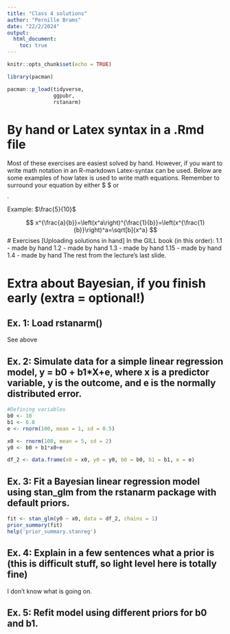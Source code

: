 ```yaml
---
title: "Class 4 solutions"
author: "Pernille Brams"
date: "22/2/2024"
output:
  html_document:
    toc: true  
---
```


```r
knitr::opts_chunk$set(echo = TRUE)
```

```r
library(pacman)

pacman::p_load(tidyverse,
               ggpubr,
               rstanarm)

```

# By hand or Latex syntax in a .Rmd file
Most of these exercises are easiest solved by hand. However, if you want to write math notation in an R-markdown Latex-syntax can be used. Below are some examples of how latex is used to write math equations. Remember to surround your equation by either $ $ or $$ $$.

Example: 
$\frac{5}{10}$

$$
x^{\frac{a}{b}}=\left(x^a\right)^{\frac{1}{b}}=\left(x^{\frac{1}{b}}\right)^a=\sqrt[b]{x^a}
$$
# Exercises
[Uploading solutions in hand]
In the GILL book (in this order):
1.1 - made by hand
1.2 - made by hand
1.3 - made by hand
1.15 - made by hand
1.4 - made by hand
The rest from the lecture's last slide.

# Extra about Bayesian, if you finish early (extra = optional!)
## Ex. 1: Load rstanarm()
See above

## Ex. 2: Simulate data for a simple linear regression model, y = b0 + b1*X+e, where x is a predictor variable, y is the outcome, and e is the normally distributed error.
```r
#Defining variables
b0 <- 10
b1 <- 6.8
e <- rnorm(100, mean = 1, sd = 0.5)

x0 <- rnorm(100, mean = 5, sd = 2)
y0 <- b0 + b1*x0+e

df_2 <- data.frame(x0 = x0, y0 = y0, b0 = b0, b1 = b1, e = e)

```


## Ex. 3: Fit a Bayesian linear regression model using stan_glm from the rstanarm package with default priors.
```r
fit <- stan_glm(y0 ~ x0, data = df_2, chains = 1)
prior_summary(fit)
help('prior_summary.stanreg')
```


## Ex. 4: Explain in a few sentences what a prior is (this is difficult stuff, so light level here is totally fine)
I don't know what is going on.

## Ex. 5: Refit model using different priors for b0 and b1.


